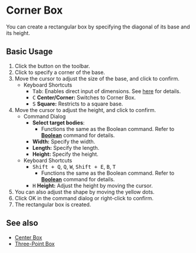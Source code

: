 
# Corner Box

<Reference shortcut='Shift + B' command='Corner Box' button='Toolbar' />

You can create a rectangular box by specifying the diagonal of its base and its height.

## Basic Usage

1. Click the <ButtonIcon type="button-corner-box" /> button on the toolbar.
2. Click to specify a corner of the base.
3. Move the cursor to adjust the size of the base, and click to confirm.
   - <Kst>Keyboard Shortcuts</Kst>
      - <kbd>Tab</kbd>: Enables direct input of dimensions. See [here](/tool/sketching-essentials#specify-dimensions-numerically) for details.
      - <kbd>C</kbd> **Center/Corner:** Switches to Corner Box.
      - <kbd>S</kbd> **Square:** Restricts to a square base.
4. Move the cursor to adjust the height, and click to confirm.
   - <Kst>Command Dialog</Kst>
      - **Select target bodies**:
         - Functions the same as the Boolean command. Refer to [**Boolean**](/solid/boolean) command for details.
      - **Width:** Specify the width.
      - **Length:** Specify the length.
      - **Height:** Specify the height.
   - <Kst>Keyboard Shortcuts</Kst>
      - <kbd>Shift + Q</kbd>, <kbd>Q</kbd>, <kbd>W</kbd>, <kbd>Shift + E</kbd>, <kbd>B</kbd>, <kbd>T</kbd>
         - Functions the same as the Boolean command. Refer to [**Boolean**](/solid/boolean) command for details.
      - <kbd>H</kbd> **Height:** Adjust the height by moving the cursor.
5. You can also adjust the shape by moving the yellow dots.
6. Click OK in the command dialog or right-click to confirm.
7. The rectangular box is created.

<VideoPlayer fileName="corner-box"/>

## See also

- [Center Box](center-box)
- [Three-Point Box](three-point-box)